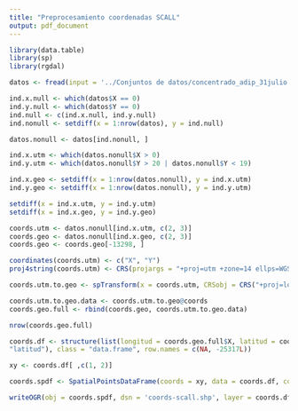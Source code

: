 ```yaml
---
title: "Preprocesamiento coordenadas SCALL"
output: pdf_document
---
```


```r
library(data.table)
library(sp)
library(rgdal)
```

```r
datos <- fread(input = '../Conjuntos de datos/concentrado_adip_31julio.csv')
```

```r
ind.x.null <- which(datos$X == 0)
ind.y.null <- which(datos$Y == 0)
ind.null <- c(ind.x.null, ind.y.null)
ind.nonull <- setdiff(x = 1:nrow(datos), y = ind.null)
```

```r
datos.nonull <- datos[ind.nonull, ]
```

```r
ind.x.utm <- which(datos.nonull$X > 0)
ind.y.utm <- which(datos.nonull$Y > 20 | datos.nonull$Y < 19)

ind.x.geo <- setdiff(x = 1:nrow(datos.nonull), y = ind.x.utm)
ind.y.geo <- setdiff(x = 1:nrow(datos.nonull), y = ind.y.utm)
```

```r
setdiff(x = ind.x.utm, y = ind.y.utm)
setdiff(x = ind.x.geo, y = ind.y.geo)
```

```r
coords.utm <- datos.nonull[ind.x.utm, c(2, 3)]
coords.geo <- datos.nonull[ind.x.geo, c(2, 3)]
coords.geo <- coords.geo[-13298, ]
```

```r
coordinates(coords.utm) <- c("X", "Y")
proj4string(coords.utm) <- CRS(projargs = "+proj=utm +zone=14 ellps=WGS84")

coords.utm.to.geo <- spTransform(x = coords.utm, CRSobj = CRS("+proj=longlat +datum=WGS84"))
```

```r
coords.utm.to.geo.data <- coords.utm.to.geo@coords
coords.geo.full <- rbind(coords.geo, coords.utm.to.geo.data)
```

```r
nrow(coords.geo.full)
```

```r
coords.df <- structure(list(longitud = coords.geo.full$X, latitud = coords.geo.full$Y), .Names = c("longitud", 
"latitud"), class = "data.frame", row.names = c(NA, -25317L))

xy <- coords.df[ ,c(1, 2)]

coords.spdf <- SpatialPointsDataFrame(coords = xy, data = coords.df, coords.nrs = , proj4string = CRS("+proj=longlat +datum=WGS84 +ellps=WGS84 +towgs84=0,0,0"))

writeOGR(obj = coords.spdf, dsn = 'coords-scall.shp', layer = coords.df, driver = 'ESRI Shapefile')
```

